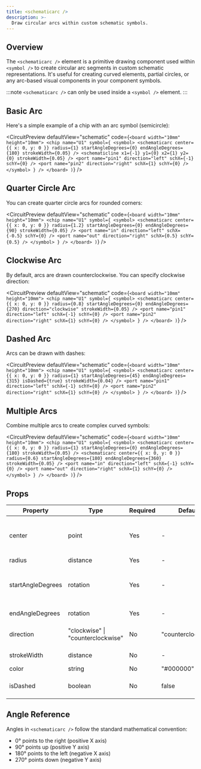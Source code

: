 ```yaml
---
title: <schematicarc />
description: >-
  Draw circular arcs within custom schematic symbols.
---
```



## Overview

The `<schematicarc />` element is a primitive drawing component used within `<symbol />` to create circular arc segments in custom schematic representations. It's useful for creating curved elements, partial circles, or any arc-based visual components in your component symbols.

:::note
`<schematicarc />` can only be used inside a `<symbol />` element.
:::

## Basic Arc

Here's a simple example of a chip with an arc symbol (semicircle):

<CircuitPreview defaultView="schematic" code={`
  <board width="10mm" height="10mm">
    <chip
      name="U1"
      symbol={
        <symbol>
          <schematicarc
            center={{ x: 0, y: 0 }}
            radius={1}
            startAngleDegrees={0}
            endAngleDegrees={180}
            strokeWidth={0.05}
          />
          <schematicline x1={-1} y1={0} x2={1} y2={0} strokeWidth={0.05} />
          <port name="pin1" direction="left" schX={-1} schY={0} />
          <port name="pin2" direction="right" schX={1} schY={0} />
        </symbol>
      }
    />
  </board>
)
`} />

## Quarter Circle Arc

You can create quarter circle arcs for rounded corners:

<CircuitPreview defaultView="schematic" code={`
  <board width="10mm" height="10mm">
    <chip
      name="U1"
      symbol={
        <symbol>
          <schematicarc
            center={{ x: 0, y: 0 }}
            radius={1.2}
            startAngleDegrees={0}
            endAngleDegrees={90}
            strokeWidth={0.05}
          />
          <port name="in" direction="left" schX={-0.5} schY={0} />
          <port name="out" direction="right" schX={0.5} schY={0.5} />
        </symbol>
      }
    />
  </board>
)
`} />

## Clockwise Arc

By default, arcs are drawn counterclockwise. You can specify clockwise direction:

<CircuitPreview defaultView="schematic" code={`
  <board width="10mm" height="10mm">
    <chip
      name="U1"
      symbol={
        <symbol>
          <schematicarc
            center={{ x: 0, y: 0 }}
            radius={0.8}
            startAngleDegrees={0}
            endAngleDegrees={270}
            direction="clockwise"
            strokeWidth={0.05}
          />
          <port name="pin1" direction="left" schX={-1} schY={0} />
          <port name="pin2" direction="right" schX={1} schY={0} />
        </symbol>
      }
    />
  </board>
)
`} />

## Dashed Arc

Arcs can be drawn with dashes:

<CircuitPreview defaultView="schematic" code={`
  <board width="10mm" height="10mm">
    <chip
      name="U1"
      symbol={
        <symbol>
          <schematicarc
            center={{ x: 0, y: 0 }}
            radius={1}
            startAngleDegrees={45}
            endAngleDegrees={315}
            isDashed={true}
            strokeWidth={0.04}
          />
          <port name="pin1" direction="left" schX={-1} schY={0} />
          <port name="pin2" direction="right" schX={1} schY={0} />
        </symbol>
      }
    />
  </board>
)
`} />

## Multiple Arcs

Combine multiple arcs to create complex curved symbols:

<CircuitPreview defaultView="schematic" code={`
  <board width="10mm" height="10mm">
    <chip
      name="U1"
      symbol={
        <symbol>
          <schematicarc
            center={{ x: 0, y: 0 }}
            radius={1}
            startAngleDegrees={0}
            endAngleDegrees={180}
            strokeWidth={0.05}
          />
          <schematicarc
            center={{ x: 0, y: 0 }}
            radius={0.6}
            startAngleDegrees={180}
            endAngleDegrees={360}
            strokeWidth={0.05}
          />
          <port name="in" direction="left" schX={-1} schY={0} />
          <port name="out" direction="right" schX={1} schY={0} />
        </symbol>
      }
    />
  </board>
)
`} />

## Props

| Property | Type | Required | Default | Description |
|----------|------|----------|---------|-------------|
| center | point | Yes | - | Center point of the arc with x and y coordinates (e.g., `{ x: 0, y: 0 }`) |
| radius | distance | Yes | - | Radius of the arc |
| startAngleDegrees | rotation | Yes | - | Starting angle in degrees (0° is to the right, increases counterclockwise) |
| endAngleDegrees | rotation | Yes | - | Ending angle in degrees |
| direction | "clockwise" \| "counterclockwise" | No | "counterclockwise" | Direction to draw the arc from start to end angle |
| strokeWidth | distance | No | - | Width of the arc line stroke |
| color | string | No | "#000000" | Color of the arc |
| isDashed | boolean | No | false | Whether the arc is drawn with dashes |

## Angle Reference

Angles in `<schematicarc />` follow the standard mathematical convention:
- 0° points to the right (positive X axis)
- 90° points up (positive Y axis)
- 180° points to the left (negative X axis)
- 270° points down (negative Y axis)
